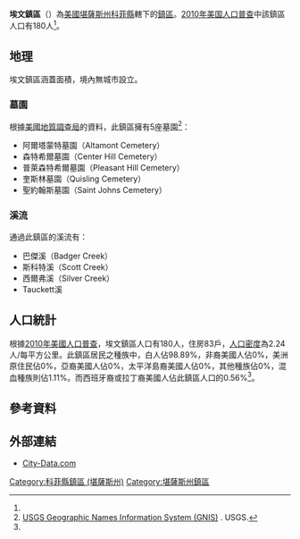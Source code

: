 {{noteTA
|G1=USState
}}
{{Infobox settlement
|official_name = 埃文鎮區
|native_name = Avon Township
|settlement_type = 鎮區
|image_map = Map highlighting Avon Township, Coffey County, Kansas.svg
|map_caption = 埃文鎮區在科菲縣的位置
|coordinates_display = inline,title
|coordinates_region = US-KS
|subdivision_type = [[世界政區索引|國家]]
|subdivision_name = [[美国|美国]]
|subdivision_type1 = [[美國行政區劃|州]]
|subdivision_name1 = [[堪薩斯州|堪薩斯州]]
|subdivision_type2 = [[堪薩斯州行政區劃|縣]]
|subdivision_name2 = [[科菲縣_(堪薩斯州)|科菲縣]]
|area_total_km2 = 80.44
|area_land_km2 = 79.91
|area_water_km2 = 0.53
|area_total_sq_mi =
|area_land_sq_mi =
|area_water_sq_mi =
|area_water_percent = 0.66
|population_as_of = [[2010年美国人口普查|2010]]
|population_footnotes = <ref name="Census 2010">{{cite web| url=http://factfinder2.census.gov| title=Race, Hispanic or Latino, Age, and Housing Occupancy: 2010 Census Redistricting Data, Avon township, Coffey County, Kansas| publisher=U.S. Census Bureau, American FactFinder 2| accessdate=2016-05-13| archive-date=2013-09-11| archive-url=https://web.archive.org/web/20130911234518/http://factfinder2.census.gov/| dead-url=no}}</ref>
|population_total = 180
|population_density_km2 = auto
|elevation_footnotes = 
|elevation_m = 321
|elevation_ft = 1053
|latd = 38
|latm = 10
|lats = 10
|latNS = N
|longd = 95
|longm = 35
|longs = 31
|longEW = W
|postal_code_type =
|postal_code = 
|blank_name = [[聯邦資料處理標準|FIPS代碼]]
|blank_info = 20-03550
|blank1_name = [[地名信息系统|GNIS編號]] 
|blank1_info = [http://geonames.usgs.gov/pls/gnispublic/f?p=gnispq:3:::NO::P3_FID:0477873 0477873]
|website = 
|footnotes = 
}}

'''埃文鎮區'''（{{lang-en|'''Avon Township'''}}）為[[美國|美國]][[堪薩斯州|堪薩斯州]][[科菲縣_(堪薩斯州)|科菲縣]]轄下的[[行政鎮區|鎮區]]。[[2010年美国人口普查|2010年美国人口普查]]中該鎮區人口有180人<ref name="Census 2010"/>。

==地理==
埃文鎮區涵蓋面積{{convert|80.44|km2|sqmi}}，境內無城市設立。

===墓園===
根據[[美國地質調查局|美國地質調查局]]的資料，此鎮區擁有5座墓園<ref>[http://geonames.usgs.gov/domestic/index.html USGS Geographic Names Information System (GNIS)] {{Wayback|url=http://geonames.usgs.gov/domestic/index.html |date=20190428150204 }}. USGS.</ref>：
*阿爾塔蒙特墓園（Altamont Cemetery）
*森特希爾墓園（Center Hill Cemetery）
*普萊森特希爾墓園（Pleasant Hill Cemetery）
*奎斯林墓園（Quisling Cemetery）
*聖約翰斯墓園（Saint Johns Cemetery）

===溪流===
通過此鎮區的溪流有：
*巴傑溪（Badger Creek）
*斯科特溪（Scott Creek）
*西爾弗溪（Silver Creek）
*Tauckett溪

==人口統計==
根據[[2010年美國人口普查|2010年美國人口普查]]，埃文鎮區人口有180人，住房83戶，[[人口密度|人口密度]]為2.24人/每平方公里。此鎮區居民之種族中，白人佔98.89%，非裔美國人佔0%，美洲原住民佔0%，亞裔美國人佔0%，太平洋島裔美國人佔0%，其他種族佔0%，混血種族則佔1.11%。而西班牙裔或拉丁裔美國人佔此鎮區人口的0.56%<ref name="Census 2010"/>。

==參考資料==
{{reflist}}

==外部連結==
*[http://www.city-data.com/township/Avon-Coffey-KS.html City-Data.com] {{Wayback|url=http://www.city-data.com/township/Avon-Coffey-KS.html |date=20160303173946 }}

{{科菲縣 (堪薩斯州)}}

{{DEFAULTSORT:Avon}}
[[Category:科菲縣鎮區_(堪薩斯州)|Category:科菲縣鎮區 (堪薩斯州)]]
[[Category:堪薩斯州鎮區|Category:堪薩斯州鎮區]]
